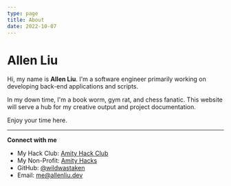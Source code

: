 ```yaml
---
type: page
title: About
date: 2022-10-07
---
```


# Allen Liu

Hi, my name is **Allen Liu**. I'm a software engineer primarily working on developing back-end applications and scripts.

In my down time, I'm a book worm, gym rat, and chess fanatic. This website will serve a hub for my creative output and project documentation.

Enjoy your time here.

---

**Connect with me**
- My Hack Club: [Amity Hack Club](https://amity.hackclub.com)
- My Non-Profit: [Amity Hacks](https://amityhacks.com)
- GitHub: [@wildwastaken](https://github.com/wildwastaken)
- Email: me@allenliu.dev

